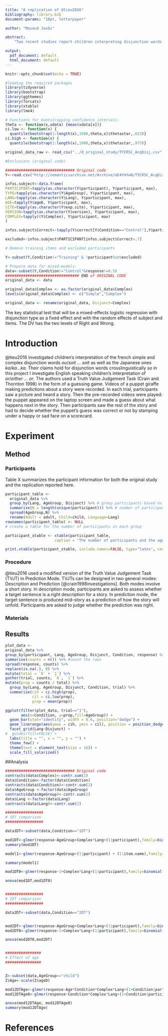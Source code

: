```yaml
---
title: "A replication of @tieu2016"
bibliography: library.bib
document-params: "10pt, letterpaper"

author: "Masoud Jasbi"

abstract: 
    "Two recent studies report children interpreting disjunction words similar to conjunction words. @tieu2016 @Singh2016 Here we replicate @tieu2016. The results show that X!"

output:
  pdf_document: default
  html_document: default
---
```


```r
knitr::opts_chunk$set(echo = TRUE)

#loading the required packages
library(tidyverse)
library(bootstrap)
library(ggthemes)
library(forcats)
library(xtable)
library(lme4)

# Functions for bootstrapping confidence intervals:
theta <- function(x,xdata) {mean(xdata[x])}
ci.low <- function(x) {
  quantile(bootstrap(1:length(x),1000,theta,x)$thetastar,.025)}
ci.high <- function(x) {
  quantile(bootstrap(1:length(x),1000,theta,x)$thetastar,.975)}
```

```r
original_data_raw <- read_csv("../0_original_study/TYCRSC_AcqDisj.csv")

#Exclusions (original code)

############################### Original code
Y<-read.csv("http://semanticsarchive.net/Archive/mE4YmYwN/TYCRSC_AcqDisj.csv")

infos.subject<-data.frame(
PARTICIPANT=tapply(as.character(Y$participant), Y$participant, max),
TYPE=tapply(as.character(Y$AgeGroup), Y$participant, max),
LANG=tapply(as.character(Y$Lang), Y$participant, max),
AGE=tapply(Y$ageD, Y$participant, max),
SITE=tapply(as.character(Y$exp.site), Y$participant, max),
VERSION=tapply(as.character(Y$version), Y$participant, max),
COMPLEX=tapply((Y$Complex), Y$participant, max)
)

infos.subject$Correct<-tapply(Y$correct[Y$Condition=="Control"],Y$participant[Y$Condition=="Control"],mean,na.rm=T)

excluded<-infos.subject$PARTICIPANT[infos.subject$Correct<.7]

# Remove training items and excluded participants

Y<-subset(Y,Condition!="Training" & !participant%in%excluded)

# Prepare data for mixed-models:
data<-subset(Y,Condition!="Control"&response!=0.5)
################################# END of ORIGINAL CODE
original_data <- data

original_data$Complex <- as.factor(original_data$Complex)
levels(original_data$Complex) <- c("Simple","Complex")

original_data <- rename(original_data, Disjunct=Complex)
```

The key statistical test that will be a mixed-effects logistic regression with disjunction type as a fixed effect and with the random effects of subject and items. The DV has the two levels of Right and Wrong.

# Introduction 

@tieu2016 investigated children's interpretation of the french simple and complex disjunction words *ou*/*soit ... soit* as well as the Japanese ones *ka*/*ka...ka*. Their claims hold for disjunction words crosslinguistically so in this project I investigate English speaking children's interpretation of *or*/*either ... or*. The authors used a Truth Value Judgement Task (Crain and Thornton 1998) in the form of a guessing game. Videos of a puppet giraffe making predictions about a story were recorded. In each trial, participants saw a picture and heard a story. Then the pre-recorded videos were played: the puppet appeared on the laptop screen and made a guess about what happens next in the story. Then participants saw the rest of the story and had to decide whether the puppet's guess was correct or not by stamping under a happy or sad face on a scorecard. 

# Experiment

## Method
### Participants
Table X summarizes the participant information for both the original study and the replication reported here. 

```r
participant_table <-
  original_data %>%
  group_by(Lang, AgeGroup, Disjunct) %>% # group participants based on language and age (adult vs. child)
  summarise(N = length(unique(participant))) %>% # number of participants in each group
  spread(AgeGroup,N) %>%
  rename(Adult = adult, Child=child, Language=Lang)
rownames(participant_table) <- NULL
# create a table for the number of participants in each group

participant_xtable <- xtable(participant_table,
                      caption = "The number of participants and the age ranges.")

print.xtable(participant_xtable, include.names=FALSE, type="latex", comment = F, table.placement = "h", floating.environment = "table")
```

### Procedure

@tieu2016 used a modified version of the Truth Value Judgement Task (TVJT) in Prediction Mode. TVJTs can be designed in two general modes: Description and Prediction [@crain1998investigations]. Both modes involve a short story. In description mode, participants are asked to assess whether a target sentence is a right description for a story. In prediction mode, the target sentence is produced mid-story as a prediction of how the story will unfold. Participants are asked to judge whether the prediction was right.  

### Materials

## Results

```r
plot_data <-  
original_data %>%
group_by(participant, Lang, AgeGroup, Disjunct, Condition, response) %>%
summarise(counts = n()) %>% #count the rows
spread(response, counts) %>%
replace(is.na(.), 0) %>%
mutate(total = `0` + `1`) %>%
gather(trial, counts, `0`, `1`) %>%
mutate(prop = counts / total) %>%
  group_by(Lang, AgeGroup, Disjunct, Condition, trial) %>%
  summarize(cih = ci.high(prop),
            cil = ci.low(prop),
            prop = mean(prop))

ggplot(filter(plot_data, trial=="1"), 
       aes(x=Condition, y=prop,fill=AgeGroup)) + 
  geom_bar(stat="identity", width = 0.6, position="dodge") + 
  geom_linerange(aes(ymax = cih, ymin = cil), position = position_dodge(width = 0.6)) + 
  facet_grid(Lang~Disjunct) + 
#  guides(fill=FALSE) + 
  labs(title = "", x = "", y = "") + 
  theme_few() + 
  theme(text = element_text(size = 16)) +
  scale_fill_solarized()
```

##Analysis

```r
############################### Original code
contrasts(data$Complex)<-contr.sum(2)
data$Condition<-factor(data$Condition)
contrasts(data$Condition)<-contr.sum(2)
data$AgeGroup <-factor(data$AgeGroup)
contrasts(data$AgeGroup)<-contr.sum(2)
data$Lang <-factor(data$Lang)
contrasts(data$Lang)<-contr.sum(2)

#################
# 1DT comparison
#################

data1DT<-subset(data,Condition=="1DT")

mod1DT<-glmer(response~AgeGroup+Complex*Lang+(1|participant),family=binomial(link="logit"),data= data1DT)
summary(mod1DT)

model1<-glmer(response~AgeGroup+(1|participant) + (1|item.name),family=binomial(link="logit"),data= data1DT)

summary(model1)

mod1DT0<-glmer(response~1+Complex*Lang+(1|participant),family=binomial(link="logit"),data= data1DT)

anova(mod1DT,mod1DT0)


#################
# 2DT comparison
#################

data2DT<-subset(data,Condition=="2DT")


mod2DT<-glmer(response~AgeGroup+Complex*Lang+(1|participant),family=binomial(link="logit"),data= data2DT)
mod2DT0<-glmer(response~1+Complex*Lang+(1|participant),family=binomial(link="logit"),control=glmerControl(optimizer="bobyqa", optCtrl=list(maxfun=5e6)),data= data2DT)

anova(mod2DT0,mod2DT)


################
# Effect of age
################


Z<-subset(data,AgeGroup=="child")
Z$Age<-scale(Z$ageD)

mod12DTAge<-glmer(response~Age*Condition*Complex*Lang+(1+Condition|participant),family=binomial(link="logit"),control=glmerControl(optimizer="bobyqa", optCtrl=list(maxfun=5e6)),data=subset(Z))
mod12DTAge0<-glmer(response~Condition*Complex*Lang+(1+Condition|participant),family=binomial(link="logit"),control=glmerControl(optimizer="bobyqa", optCtrl=list(maxfun=5e6)),data=subset(Z))

anova(mod12DTAge, mod12DTAge0)
summary(mod12DTAge)

```

# References
